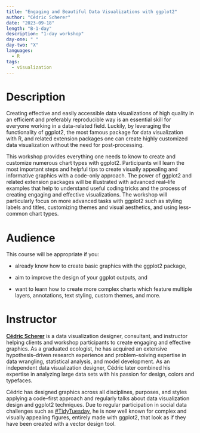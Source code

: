 ```yaml
---
title: "Engaging and Beautiful Data Visualizations with ggplot2"
author: "Cédric Scherer"
date: "2023-09-18"
length: "B-1-day"
description: "1-day workshop"
day-one: " "
day-two: "X"
languages:
  - R
tags:
  - visualization
---
```


# Description

Creating effective and easily accessible data visualizations of high quality in an efficient and preferably reproducible way is an essential skill for everyone working in a data-related field.
Luckily, by leveraging the functionality of ggplot2, the most famous package for data visualization with R, and related extension packages one can create highly customized data visualization without the need for post-processing.

This workshop provides everything one needs to know to create and customize numerous chart types with ggplot2.
Participants will learn the most important steps and helpful tips to create visually appealing and informative graphics with a code-only approach.
The power of ggplot2 and related extension packages will be illustrated with advanced real--life examples that help to understand useful coding tricks and the process of creating engaging and effective visualizations.
The workshop will particularly focus on more advanced tasks with ggplot2 such as styling labels and titles, customizing themes and visual aesthetics, and using less-common chart types.

# Audience

This course will be appropriate if you:

-   already know how to create basic graphics with the ggplot2 package,

-   aim to improve the design of your ggplot outputs, and

-   want to learn how to create more complex charts which feature multiple layers, annotations, text styling, custom themes, and more.

# Instructor

[**Cédric Scherer**](https://cedricscherer.com) is a data visualization designer, consultant, and instructor helping clients and workshop participants to create engaging and effective graphics.
As a graduated ecologist, he has acquired an extensive hypothesis--driven research experience and problem--solving expertise in data wrangling, statistical analysis, and model development.
As an independent data visualization designer, Cédric later combined his expertise in analyzing large data sets with his passion for design, colors and typefaces.

Cédric has designed graphics across all disciplines, purposes, and styles applying a code--first approach and regularly talks about data visualization design and ggplot2 techniques.
Due to regular participation in social data challenges such as [#TidyTuesday](https://github.com/rfordatascience/tidytuesday), he is now well known for complex and visually appealing figures, entirely made with ggplot2, that look as if they have been created with a vector design tool.
